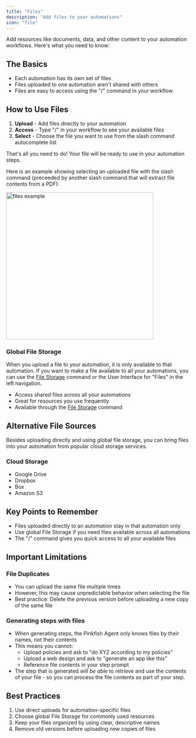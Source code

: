 ```yaml
---
title: "Files"
description: "Add files to your automations"
icon: "file"
---
```


Add resources like documents, data, and other content to your automation workflows. Here's what you need to know:

## The Basics

- Each automation has its own set of files
- Files uploaded to one automation aren't shared with others
- Files are easy to access using the "/" command in your workflow

## How to Use Files

1. **Upload** - Add files directly to your automation
2. **Access** - Type "/" in your workflow to see your available files
3. **Select** - Choose the file you want to use from the slash command autocomplete list

That's all you need to do! Your file will be ready to use in your automation steps. 

Here is an example showing selecting an uploaded file with the slash command (preceeded by another slash command that will extract file contents from a PDF):

<img src="/images/examples/fileselection.png" alt="files example" width="400" />

### Global File Storage
When you upload a file to your automation, it is only available to that automation. If you want to make a file available to all your automations, you can use the [File Storage](/slash-commands/filestorage) command or the User Interface for "Files" in the left navigation.
- Access shared files across all your automations
- Great for resources you use frequently
- Available through the [File Storage](/slash-commands/filestorage) command

## Alternative File Sources

Besides uploading directly and using global file storage, you can bring files into your automation from popular cloud storage services.

### Cloud Storage
- Google Drive
- Dropbox
- Box
- Amazon S3

## Key Points to Remember

- Files uploaded directly to an automation stay in that automation only
- Use global File Storage if you need files available across all automations
- The "/" command gives you quick access to all your available files

## Important Limitations

### File Duplicates
- You can upload the same file multiple times
- However, this may cause unpredictable behavior when selecting the file
- Best practice: Delete the previous version before uploading a new copy of the same file

### Generating steps with files 
- When generating steps, the Pinkfish Agent only knows files by their names, not their contents
- This means you cannot:
  - Upload policies and ask to "do XYZ according to my policies"
  - Upload a web design and ask to "generate an app like this"
  - Reference file contents in your step prompt
- The step that is generated *will be able* to retrieve and use the contents of your file - so you can process the file contents as part of your step. 

## Best Practices

1. Use direct uploads for automation-specific files
2. Choose global File Storage for commonly used resources
3. Keep your files organized by using clear, descriptive names
4. Remove old versions before uploading new copies of files
